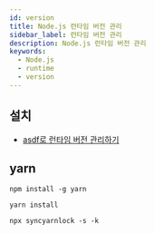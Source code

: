 ```yaml
---
id: version
title: Node.js 런타임 버전 관리
sidebar_label: 런타임 버전 관리
description: Node.js 런타임 버전 관리
keywords:
  - Node.js
  - runtime
  - version
---
```


## 설치

- [asdf로 런타임 버전 관리하기](/docs/lang/etc/command-line-tools/asdf#플러그인)

## yarn

```shell
npm install -g yarn
```

```shell
yarn install
```

```shell
npx syncyarnlock -s -k
```
